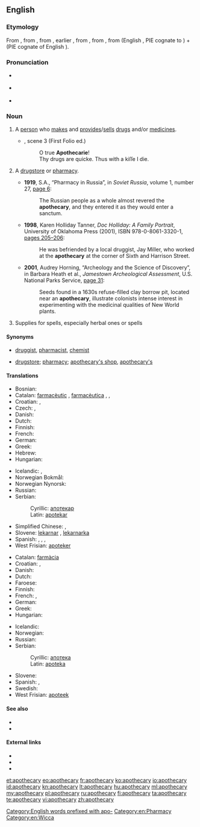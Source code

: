 {{was wotd|2010|June|3}}
==English==

===Etymology===
From {{etyl|fro}} {{term|apotecaire}}, from {{etyl|ML.}}{{term|lang=la|apothecarius||storekeeper}}, from {{term|lang=la|apotheca||shop, store}}, earlier {{etyl|la}} {{term|lang=la|apotheca||repository, storehouse, warehouse}}, from {{etyl|grc}} {{term|lang=grc|ἀποθήκη||tr=apothēkē|a repository, storehouse}}, from {{term|ἀποτίθημι|lang=grc|tr=apotithēmi||to put away}}, from {{term|lang=grc|ἀπό|tr=apo||away}} (English {{term|apo-|lang=en}}, PIE cognate to {{term|of|lang=en}}) + {{term|lang=grc|τίθημι|tr=tithēmi||to put}} (PIE cognate of English {{term|do|lang=en}}).

[[Category:English words prefixed with apo-]]

===Pronunciation===
* {{a|UK}} {{IPA|/əˈpɒθəkəɹi/}}
* {{a|US}} {{IPA|/əˈpɑθəˌkɛəɻi/}}
* {{audio|en-us-apothecary.ogg|Audio (US)}}

===Noun===
{{en-noun|apothecaries}}

# {{context|now|_|historical}} A [[person]] who [[make]]s and [[provide]]s/[[sell]]s [[drug]]s and/or [[medicine]]s.
#* {{RQ:Shakespeare Romeo|V}}, scene 3 (First Folio ed.)
#*: O true '''Apothecarie'''!<br/>Thy drugs are quicke. Thus with a kiſſe I die.
# {{context|nonstandard|now|_|historical}} A [[drugstore]] or [[pharmacy]].
#* '''1919''', S.A., “Pharmacy in Russia”, in ''Soviet Russia'', volume 1, number 27, [http://books.google.com/books?id=ElVGAAAAMAAJ&pg=RA12-PA6&dq=apothecary page 6]:
#*: The Russian people as a whole almost revered the '''apothecary''', and they entered it as they would enter a sanctum.
#* '''1998''', Karen Holliday Tanner, ''Doc Holliday: A Family Portrait'', University of Oklahoma Press (2001), ISBN 978-0-8061-3320-1, [http://books.google.com/books?id=O9GXyeUpDaIC&pg=PA205&dq=apothecary pages 205–206]:
#*: He was befriended by a local druggist, Jay Miller, who worked at the '''apothecary''' at the corner of Sixth and Harrison Street.
#* '''2001''', Audrey Horning, “Archeology and the Science of Discovery”, in Barbara Heath et al., ''Jamestown Archeological Assessment'', U.S. National Parks Service, [http://books.google.com/books?id=DLWVFHB4sfsC&pg=PA31&dq=apothecary page 31]:
#*: Seeds found in a 1630s refuse-filled clay borrow pit, located near an '''apothecary''', illustrate colonists {{SIC}} <!-- no apostrophe --> intense interest in experimenting with the medicinal qualities of New World plants.
# {{context|Wicca}} Supplies for spells, especially herbal ones or spells

====Synonyms====
* {{sense|person who makes and sells drugs}} [[druggist]], [[pharmacist]], [[chemist]]
* {{sense|store that sells drugs}} [[drugstore]]; [[pharmacy]]; [[apothecary's shop]], [[apothecary's]] {{qualifier|UK}}

====Translations====
{{trans-top|a person who dispenses prescriptions}}
* Bosnian: {{t-|bs|apotekar|m}}
* Catalan: [[farmacèutic]] {{m}}, [[farmacèutica]] {{f}}, {{t|ca|apotecari|m}}, {{t|ca|apotecària|f}}
* Croatian: {{t-|hr|apotekar|m}}, {{t-|hr|ljekarnik|m}}
* Czech: {{t|cs|lékárník|m}}, {{t|cs|farmaceut|m}}
* Danish: {{t+|da|apoteker|c}}
* Dutch: {{t+|nl|apotheker|m}}
* Finnish: {{t+|fi|apteekkari}}
* French: {{t+|fr|apothicaire|m}}
* German: {{t+|de|Apotheker|m}}
* Greek: {{t+|el|φαρμακοποιός|m}}
* Hebrew: {{t+|he|רוקח|tr=rokeiach}}
* Hungarian: {{t+|hu|patikus}}
{{trans-mid}}
* Icelandic: {{t-|is|apótekari|m}}, {{t|is|lyfsali|m}}
* Norwegian Bokmål: {{t-|no|apoteker|m}}
* Norwegian Nynorsk: {{t-|nn|apotekar|m|xs=Norwegian Nynorsk}}
* Russian: {{t+|ru|аптекарь|m}}
* Serbian:
*: Cyrillic: [[апотекар#Serbian|апотекар]] {{m}}
*: Latin: [[apotekar#Serbian|apotekar]] {{m}}
* Simplified Chinese: {{tø|zh-cn|药师}}, {{tø|zh-cn|药剂师}}
* Slovene: [[lekarnar]] {{m}}, [[lekarnarka]] {{f}}
* Spanish: {{t+|es|farmacéutico|m}}, {{t-|es|farmacéutica|f}}, {{t|es|apoticario}} , {{t|es|boticario}}
* West Frisian: [[apoteker]] {{m}}
{{trans-bottom}}

{{trans-top|a drugstore}}
* Catalan: [[farmàcia]] {{m}}
* Croatian: {{t-|hr|apoteka|f}}, {{t+|hr|ljekarna|f}}
* Danish: {{t+|da|apotek|n}}
* Dutch: {{t+|nl|apotheek|m}}
* Faroese: {{t|fo|apotek|n}}
* Finnish: {{t+|fi|apteekki}}
* French: {{t+|fr|pharmacie|f}} , {{t|fr|apothicairerie}}
* German: {{t+|de|Apotheke|f}}
* Greek: {{t+|el|φαρμακείο|n}}
* Hungarian: {{t+|hu|patika}}
{{trans-mid}}
* Icelandic: {{t+|is|apótek|n}}
* Norwegian: {{t+|no|apotek|n}}
* Russian: {{t+|ru|аптека|f}}
* Serbian:
*: Cyrillic: [[апотека#Serbian|апотека]] {{f}}
*: Latin: [[apoteka#Serbian|apoteka]] {{f}}
* Slovene: {{t+|sl|lekarna|f}}
* Spanish: {{t-|es|farmacia|m}} , {{t-|es|botica}}
* Swedish: {{t|sv|apotek|n}}
* West Frisian: [[apoteek]] {{n}}
{{trans-bottom}}

====See also====
* {{pedialite|Apothecary}}
* {{pedialite|Pharmacy}}

====External links====
* {{R:Webster 1913}}
* {{R:Century 1911}}
* {{R:OneLook}}

[[Category:en:Pharmacy]]

[[et:apothecary]]
[[eo:apothecary]]
[[fr:apothecary]]
[[ko:apothecary]]
[[io:apothecary]]
[[id:apothecary]]
[[kn:apothecary]]
[[lt:apothecary]]
[[hu:apothecary]]
[[ml:apothecary]]
[[my:apothecary]]
[[pl:apothecary]]
[[ru:apothecary]]
[[fi:apothecary]]
[[ta:apothecary]]
[[te:apothecary]]
[[vi:apothecary]]
[[zh:apothecary]]

[[Category:en:Wicca]]